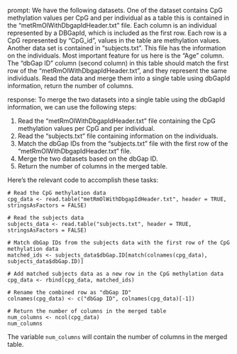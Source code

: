 prompt:
We have the following datasets. One of the dataset contains CpG methylation values per CpG and per individual as a table this is contained in the “metRmOlWithDbgapIdHeader.txt” file. Each column is an individual represented by a DBGapId, which is included as the first row. Each row is a CpG represented by "CpG_id", values in the table are methylation values. Another data set is contained in “subjects.txt”. This file has the information on the individuals. Most important feature for us here is the "Age" column. The "dbGap ID" column (second column) in this table should match the first row of the "metRmOlWithDbgapIdHeader.txt", and they represent the same individuals. 
Read the data and merge them into a single table using dbGapId information, return the number of columns.

response:
To merge the two datasets into a single table using the dbGapId information, we can use the following steps:

1. Read the "metRmOlWithDbgapIdHeader.txt" file containing the CpG methylation values per CpG and per individual.
2. Read the "subjects.txt" file containing information on the individuals.
3. Match the dbGap IDs from the "subjects.txt" file with the first row of the "metRmOlWithDbgapIdHeader.txt" file.
4. Merge the two datasets based on the dbGap ID.
5. Return the number of columns in the merged table.

Here's the relevant code to accomplish these tasks:

```
# Read the CpG methylation data
cpg_data <- read.table("metRmOlWithDbgapIdHeader.txt", header = TRUE, stringsAsFactors = FALSE)

# Read the subjects data
subjects_data <- read.table("subjects.txt", header = TRUE, stringsAsFactors = FALSE)

# Match dbGap IDs from the subjects data with the first row of the CpG methylation data
matched_ids <- subjects_data$dbGap.ID[match(colnames(cpg_data), subjects_data$dbGap.ID)]

# Add matched subjects data as a new row in the CpG methylation data
cpg_data <- rbind(cpg_data, matched_ids)

# Rename the combined row as "dbGap ID"
colnames(cpg_data) <- c("dbGap ID", colnames(cpg_data)[-1])

# Return the number of columns in the merged table
num_columns <- ncol(cpg_data)
num_columns
```

The variable `num_columns` will contain the number of columns in the merged table.
